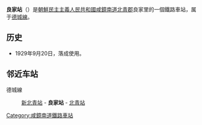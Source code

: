 {{unreferenced|time=2015-02-16T14:32:00+00:00}}
{{朝鮮半島車站資訊
|公司色 = blue
|文字色 = 
|站名 = 良家站
|圖片 = 
|pxl = 
|圖片說明 =
|前一站 = [[新北青站|新北青]]
|前一站距離 = 4.4
|後一站距離 = 5.0
|後一站 = [[北青站|北青]]
|所屬路線 = [[德城線|德城線]]
|距離 = 4.4
|起點站 = [[新北青站|新北青]]
|諺文 = 량가역
|朝鮮漢字 = 良家驛
|文觀部式 = 
|馬-賴式 = Ryangga-yŏk
|副站名 = 
|車站編號 = 
|停站路線數 = 
|所屬公司 = [[朝鮮民主主義人民共和國鐵道省|朝鮮民主主義人民共和國鐵道省]]
|所在地 =[[咸鏡南道|咸鏡南道]][[北青郡|北青郡]]良家里
|車站構造 = 地面车站
|月台配置 = 
|啟用年月日 =1929年9月20日
|廢站年月日 = 
|上下車人次 = 
|統計年度 = 
|轉車 = 
|備註 = 
|全寬備註 = 
}}

'''良家站'''（{{lang-ko|량가역}}）是[[朝鮮民主主義人民共和國|朝鮮民主主義人民共和國]][[咸鏡南道|咸鏡南道]][[北青郡|北青郡]]良家里的一個鐵路車站，属于[[德城線|德城線]]。

==历史==
*1929年9月20日，落成使用。

==邻近车站==
德城線
:[[新北青站|新北青站]] - '''良家站''' - [[北青站|北青站]]

{{朝鲜铁路小作品}}

{{德城線}}

[[Category:咸鏡南道鐵路車站|Category:咸鏡南道鐵路車站]]